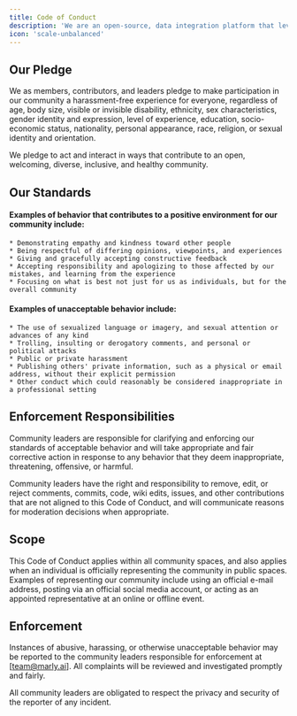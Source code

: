 ```yaml
---
title: Code of Conduct
description: 'We are an open-source, data integration platform that leverages language models for the movement of unstructured data. '
icon: 'scale-unbalanced'
---
```


## Our Pledge

We as members, contributors, and leaders pledge to make participation in our community a harassment-free experience for everyone, regardless of age, body size, visible or invisible disability, ethnicity, sex characteristics, gender identity and expression, level of experience, education, socio-economic status, nationality, personal appearance, race, religion, or sexual identity and orientation.

We pledge to act and interact in ways that contribute to an open, welcoming, diverse, inclusive, and healthy community.

## Our Standards

#### Examples of behavior that contributes to a positive environment for our community include:

    * Demonstrating empathy and kindness toward other people
    * Being respectful of differing opinions, viewpoints, and experiences
    * Giving and gracefully accepting constructive feedback
    * Accepting responsibility and apologizing to those affected by our mistakes, and learning from the experience
    * Focusing on what is best not just for us as individuals, but for the overall community

#### Examples of unacceptable behavior include:

    * The use of sexualized language or imagery, and sexual attention or advances of any kind
    * Trolling, insulting or derogatory comments, and personal or political attacks
    * Public or private harassment
    * Publishing others' private information, such as a physical or email address, without their explicit permission
    * Other conduct which could reasonably be considered inappropriate in a professional setting

## Enforcement Responsibilities

Community leaders are responsible for clarifying and enforcing our standards of acceptable behavior and will take appropriate and fair corrective action in response to any behavior that they deem inappropriate, threatening, offensive, or harmful.

Community leaders have the right and responsibility to remove, edit, or reject comments, commits, code, wiki edits, issues, and other contributions that are not aligned to this Code of Conduct, and will communicate reasons for moderation decisions when appropriate.

## Scope 

This Code of Conduct applies within all community spaces, and also applies when an individual is officially representing the community in public spaces. Examples of representing our community include using an official e-mail address, posting via an official social media account, or acting as an appointed representative at an online or offline event.

## Enforcement

Instances of abusive, harassing, or otherwise unacceptable behavior may be reported to the community leaders responsible for enforcement at [team@marly.ai]. All complaints will be reviewed and investigated promptly and fairly.

All community leaders are obligated to respect the privacy and security of the reporter of any incident.